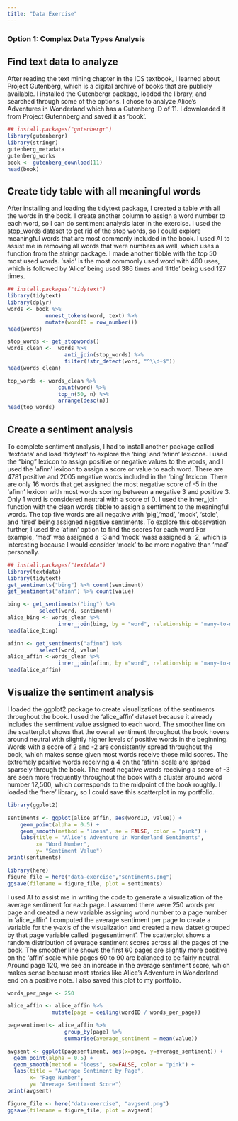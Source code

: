 ```yaml
---
title: "Data Exercise"
---
```


### Option 1: Complex Data Types Analysis

## Find text data to analyze
After reading the text mining chapter in the IDS textbook, I learned about Project Gutenberg, which is a digital archive of books that are publicly available. I installed the Gutenbergr package, loaded the library, and searched through some of the options. I chose to analyze Alice's Adventures in Wonderland which has a Gutenberg ID of 11. I downloaded it from Project Gutennberg and saved it as 'book'. 
```r
## install.packages("gutenbergr")
library(gutenbergr)
library(stringr)
gutenberg_metadata
gutenberg_works
book <- gutenberg_download(11)
head(book)
```

## Create tidy table with all meaningful words
After installing and loading the tidytext package, I created a table with all the words in the book. I create another column to assign a word number to each word, so I can do sentiment analysis later in the exercise. I used the stop_words dataset to get rid of the stop words, so I could explore meaningful words that are most commonly included in the book. I used AI to assist me in removing all words that were numbers as well, which uses a function from the stringr package. I made another tibble with the top 50 most used words. 'said' is the most commonly used word with 460 uses, which is followed by 'Alice' being used 386 times and 'little' being used 127 times. 
```r
## install.packages("tidytext")
library(tidytext)
library(dplyr)
words <- book %>%
            unnest_tokens(word, text) %>% 
            mutate(wordID = row_number())
head(words)

stop_words <- get_stopwords()
words_clean <-  words %>% 
                  anti_join(stop_words) %>% 
                  filter(!str_detect(word, "^\\d+$"))
head(words_clean)

top_words <- words_clean %>% 
                count(word) %>% 
                top_n(50, n) %>% 
                arrange(desc(n))
head(top_words)
```
## Create a sentiment analysis 
To complete sentiment analysis, I had to install another package called 'textdata' and load 'tidytext' to explore the 'bing' and 'afinn' lexicons. I used the "bing" lexicon to assign positive or negative values to the words, and I used the 'afinn' lexicon to assign a score or value to each word. There are 4781 positive and 2005 negative words included in the 'bing' lexicon. There are only 16 words that get assigned the most negative score of -5 in the 'afinn' lexicon with most words scoring between a negative 3 and positive 3. Only 1 word is considered neutral with a score of 0.  I used the inner_join function with the clean words tibble to assign a sentiment to the meaningful words. The top five words are all negative with 'pig','mad', 'mock', 'stole', and 'tired' being assigned negative sentiments. To explore this observation further, I used the 'afinn' option to find the scores for each word.For example, 'mad' was assigned a -3 and 'mock' wass assigned a -2, which is interesting because I would consider 'mock' to be more negative than 'mad' personally. 
```r
## install.packages("textdata")
library(textdata)
library(tidytext)
get_sentiments("bing") %>% count(sentiment)
get_sentiments("afinn") %>% count(value)

bing <- get_sentiments("bing") %>% 
          select(word, sentiment)
alice_bing <- words_clean %>% 
                inner_join(bing, by = "word", relationship = "many-to-many") 
head(alice_bing)

afinn <- get_sentiments("afinn") %>%
          select(word, value)
alice_affin <-words_clean %>% 
                inner_join(afinn, by ="word", relationship = "many-to-many")
head(alice_affin)
```

## Visualize the sentiment analysis 
I loaded the ggplot2 package to create visualizations of the sentiments throughout the book. I used the 'alice_affin' dataset because it already includes the sentiment value assigned to each word. The smoother line on the scatterplot shows that the overall sentiment throughout the book hovers around neutral with slightly higher levels of positive words in the beginning. Words with a score of 2 and -2 are consistently spread throughout the book, which makes sense given most words receive those mild scores. The extremely positive words receiving a 4 on the 'afinn' scale are spread sparsely through the book. The most negative words receiving a score of -3 are seen more frequently throughout the book with a cluster around word number 12,500, which corresponds to the midpoint of the book roughly. I loaded the 'here' library, so I could save this scatterplot in my portfolio. 
```r
library(ggplot2)

sentiments <- ggplot(alice_affin, aes(wordID, value)) + 
    geom_point(alpha = 0.5) +
    geom_smooth(method = "loess", se = FALSE, color = "pink") +
    labs(title = "Alice's Adventure in Wonderland Sentiments", 
         x= "Word Number", 
         y= "Sentiment Value")
print(sentiments)

library(here)
figure_file = here("data-exercise","sentiments.png")
ggsave(filename = figure_file, plot = sentiments)
```
I used AI to assist me in writing the code to generate a visualization of the average sentiment for each page. I assumed there were 250 words per page and created a new variable assigning word number to a page number in 'alice_affin'. I computed the average sentiment per page to create a variable for the y-axis of the visualization and created a new datset grouped by that page variable called 'pagesentiment'.  The scatterplot shows a random distribution of average sentiment scores across all the pages of the book. The smoother line shows the first 60 pages are slightly more positive on the 'affin' scale while pages 60 to 90 are balanced to be fairly neutral. Around page 120, we see an increase in the average sentiment score, which makes sense because most stories like Alice's Adventure in Wonderland end on a positive note. I also saved this plot to my portfolio.  
```r
words_per_page <- 250

alice_affin <- alice_affin %>% 
              mutate(page = ceiling(wordID / words_per_page))

pagesentiment<- alice_affin %>%
                  group_by(page) %>%
                  summarise(average_sentiment = mean(value))

avgsent <- ggplot(pagesentiment, aes(x=page, y=average_sentiment)) + 
  geom_point(alpha = 0.5) +
  geom_smooth(method = "loess", se=FALSE, color = "pink") + 
  labs(title = "Average Sentiment by Page", 
       x= "Page Number", 
       y= "Average Sentiment Score")
print(avgsent)

figure_file <- here("data-exercise", "avgsent.png")
ggsave(filename = figure_file, plot = avgsent)
```
